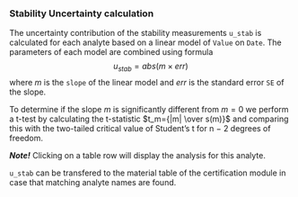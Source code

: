### Stability Uncertainty calculation

The uncertainty contribution of the stability measurements `u_stab` is calculated for each analyte based on a linear model of `Value` on `Date`. 
The parameters of each model are combined using formula $$u_{stab}=abs(m \times err)$$ where $m$ is the `slope` of the linear model and $err$ is the standard error `SE` of the slope. 

To determine if the slope $m$ is significantly different from $m=0$ we perform a t-test by calculating the t-statistic $t_m={|m| \over s(m)}$ and 
comparing this with the two-tailed critical value of Student’s t for n − 2 degrees of freedom.

***Note!***
Clicking on a table row will display the analysis for this analyte.

`u_stab` can be transfered to the material table of the certification module in case that matching analyte names are found.
